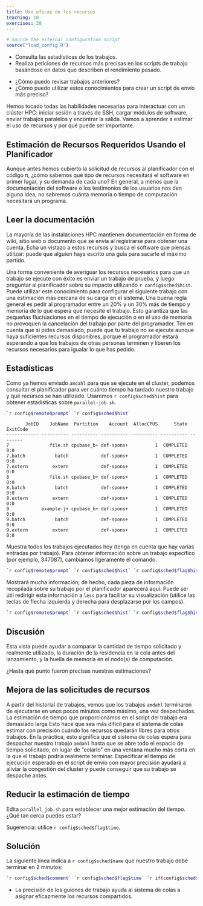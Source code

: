 ```yaml
---
title: Uso eficaz de los recursos
teaching: 10
exercises: 20
---
```



```r
# Source the external configuration script
source("load_config.R")
```

::::::::::::::::::::::::::::::::::::::: objectives

- Consulta las estadísticas de los trabajos.
- Realiza peticiones de recursos más precisas en los scripts de trabajo basándose en datos que describen el rendimiento pasado.

::::::::::::::::::::::::::::::::::::::::::::::::::

:::::::::::::::::::::::::::::::::::::::: questions

- ¿Cómo puedo revisar trabajos anteriores?
- ¿Cómo puedo utilizar estos conocimientos para crear un script de envío más preciso?

::::::::::::::::::::::::::::::::::::::::::::::::::

Hemos tocado todas las habilidades necesarias para interactuar con un clúster HPC: iniciar sesión a través de SSH, cargar módulos de software, enviar trabajos paralelos y encontrar la salida. Vamos a aprender a estimar el uso de recursos y por qué puede ser importante.

## Estimación de Recursos Requeridos Usando el Planificador

Aunque antes hemos cubierto la solicitud de recursos al planificador con el código π, ¿cómo sabemos qué tipo de recursos necesitará el software en primer lugar, y su demanda de cada uno? En general, a menos que la documentación del software o los testimonios de los usuarios nos den alguna idea, no sabremos cuánta memoria o tiempo de computación necesitará un programa.

::::::::::::::::::::::::::::::::::::::::: callout

## Leer la documentación

La mayoría de las instalaciones HPC mantienen documentación en forma de wiki, sitio web o documento que se envía al registrarse para obtener una cuenta. Echa un vistazo a estos recursos y busca el software que piensas utilizar: puede que alguien haya escrito una guía para sacarle el máximo partido.

::::::::::::::::::::::::::::::::::::::::::::::::::

Una forma conveniente de averiguar los recursos necesarios para que un trabajo se ejecute con éxito es enviar un trabajo de prueba, y luego preguntar al planificador sobre su impacto utilizando ``r config$sched$hist``. Puede utilizar este conocimiento para configurar el siguiente trabajo con una estimación más cercana de su carga en el sistema. Una buena regla general es pedir al programador entre un 20% y un 30% más de tiempo y memoria de lo que espera que necesite el trabajo. Esto garantiza que las pequeñas fluctuaciones en el tiempo de ejecución o en el uso de memoria no provoquen la cancelación del trabajo por parte del programador. Ten en cuenta que si pides demasiado, puede que tu trabajo no se ejecute aunque haya suficientes recursos disponibles, porque el programador estará esperando a que los trabajos de otras personas terminen y liberen los recursos necesarios para igualar lo que has pedido.

## Estadísticas

Como ya hemos enviado `amdahl` para que se ejecute en el cluster, podemos consultar el planificador para ver cuánto tiempo ha tardado nuestro trabajo y qué recursos se han utilizado. Usaremos ``r config$sched$hist`` para obtener estadísticas sobre `parallel-job.sh`.

```bash
`r config$remote$prompt` `r config$sched$hist`
```

```output
       JobID    JobName  Partition    Account  AllocCPUS      State ExitCode
------------ ---------- ---------- ---------- ---------- ---------- --------
7               file.sh cpubase_b+ def-spons+          1  COMPLETED      0:0
7.batch           batch            def-spons+          1  COMPLETED      0:0
7.extern         extern            def-spons+          1  COMPLETED      0:0
8               file.sh cpubase_b+ def-spons+          1  COMPLETED      0:0
8.batch           batch            def-spons+          1  COMPLETED      0:0
8.extern         extern            def-spons+          1  COMPLETED      0:0
9            example-j+ cpubase_b+ def-spons+          1  COMPLETED      0:0
9.batch           batch            def-spons+          1  COMPLETED      0:0
9.extern         extern            def-spons+          1  COMPLETED      0:0
```

Muestra todos los trabajos ejecutados hoy (tenga en cuenta que hay varias entradas por trabajo). Para obtener información sobre un trabajo específico (por ejemplo, 347087), cambiamos ligeramente el comando.

```bash
`r config$remote$prompt` `r config$sched$hist` `r config$sched$flag$histdetail` 347087
```

Mostrará mucha información; de hecho, cada pieza de información recopilada sobre su trabajo por el planificador aparecerá aquí. Puede ser útil redirigir esta información a `less` para facilitar su visualización (utilice las teclas de flecha izquierda y derecha para desplazarse por los campos).

```bash
`r config$remote$prompt` `r config$sched$hist` `r config$sched$flag$histdetail` 347087 | less -S
```

:::::::::::::::::::::::::::::::::::::: discussion

## Discusión

Esta vista puede ayudar a comparar la cantidad de tiempo solicitado y realmente utilizado, la duración de la residencia en la cola antes del lanzamiento, y la huella de memoria en el nodo(s) de computación.

¿Hasta qué punto fueron precisas nuestras estimaciones?


::::::::::::::::::::::::::::::::::::::::::::::::::

## Mejora de las solicitudes de recursos

A partir del historial de trabajos, vemos que los trabajos `amdahl` terminaron de ejecutarse en unos pocos minutos como máximo, una vez despachados. La estimación de tiempo que proporcionamos en el script del trabajo era demasiado larga Esto hace que sea más difícil para el sistema de colas estimar con precisión cuándo los recursos quedarán libres para otros trabajos. En la práctica, esto significa que el sistema de colas espera para despachar nuestro trabajo `amdahl` hasta que se abre todo el espacio de tiempo solicitado, en lugar de "colarlo" en una ventana mucho más corta en la que el trabajo podría realmente terminar. Especificar el tiempo de ejecución esperado en el script de envío con mayor precisión ayudará a aliviar la congestión del cluster y puede conseguir que su trabajo se despache antes.

::::::::::::::::::::::::::::::::::::::: challenge

## Reducir la estimación de tiempo

Edita `parallel_job.sh` para establecer una mejor estimación del tiempo. ¿Qué tan cerca puedes estar?

Sugerencia: utilice ``r config$sched$flag$time``.

::::::::::::::: solution

## Solución

La siguiente línea indica a `r config$sched$name` que nuestro trabajo debe terminar en 2 minutos:

```bash
`r config$sched$comment` `r config$sched$flag$time` `r if(config$sched$name == "Slurm") {print(" ")} else {print("=")}`00:02:00
```

:::::::::::::::::::::::::

::::::::::::::::::::::::::::::::::::::::::::::::::


:::::::::::::::::::::::::::::::::::::::: keypoints

- La precisión de los guiones de trabajo ayuda al sistema de colas a asignar eficazmente los recursos compartidos.

::::::::::::::::::::::::::::::::::::::::::::::::::


